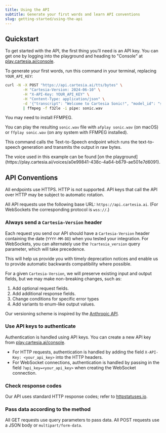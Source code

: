```yaml
---
title: Using the API
subtitle: Generate your first words and learn API conventions
slug: getting-started/using-the-api
---
```



## Quickstart

To get started with the API, the first thing you’ll need is an API key. You can get one by logging into the playground and heading to "Console" at [play.cartesia.ai/console](https://play.cartesia.ai/console).

To generate your first words, run this command in your terminal, replacing `YOUR_API_KEY`:

```bash
curl -N -X POST "https://api.cartesia.ai/tts/bytes" \
        -H "Cartesia-Version: 2024-06-10" \
        -H "X-API-Key: YOUR_API_KEY" \
        -H "Content-Type: application/json" \
        -d '{"transcript": "Welcome to Cartesia Sonic!", "model_id": "sonic-english", "voice": {"mode":"id", "id": "a0e99841-438c-4a64-b679-ae501e7d6091"}, "output_format":{"container":"raw", "encoding":"pcm_f32le", "sample_rate":44100}}' \
        | ffmpeg -f f32le -i pipe: sonic.wav
```

You may need to install FFMPEG.

You can play the resulting `sonic.wav` file with `afplay sonic.wav` (on macOS) or `ffplay sonic.wav` (on any system with FFMPEG installed).

This command calls the Text-to-Speech endpoint which runs the text-to-speech generation and transmits the output in raw bytes.

<Note>
The voice used in this example can be found [on the playground](https://play.cartesia.ai/voices/a0e99841-438c-4a64-b679-ae501e7d6091).
</Note>

## API Conventions

<Warning>
All endpoints use HTTPS. HTTP is not supported. API keys that call the API over HTTP may be subject to automatic rotation.
</Warning>

All API requests use the following base URL: `https://api.cartesia.ai`. (For WebSockets the corresponding protocol is `wss://`.)

### Always send a `Cartesia-Version` header

Each request you send our API should have a `Cartesia-Version` header containing the date (`YYYY-MM-DD`) when you tested your integration. For WebSockets, you can alternately use the `?cartesia_version` query parameter, which will take precedence.

This will help us provide you with timely deprecation notices and enable us to provide automatic backwards compatibility where possible.

For a given `Cartesia-Version`, we will preserve existing input and output fields, but we may make non-breaking changes, such as:

1. Add optional request fields.
2. Add additional response fields.
3. Change conditions for specific error types
4. Add variants to enum-like output values.

Our versioning scheme is inspired by the [Anthropic API](https://docs.anthropic.com/en/api/versioning).

### Use API keys to authenticate

Authentication is handled using API keys. You can create a new API key from [play.cartesia.ai/console](https://play.cartesia.ai/console).

* For HTTP requests, authentication is handled by adding the field `X-API-Key: <your_api_key>` into the HTTP headers.
* For WebSocket connections, authentication is handled by passing in the field `?api_key=<your_api_key>` when creating the WebSocket connection.

### Check response codes

Our API uses standard HTTP response codes; refer to [httpstatuses.io](https://httpstatuses.io).

### Pass data according to the method

All GET requests use query parameters to pass data. All POST requests use a JSON body or `multipart/form-data`.
